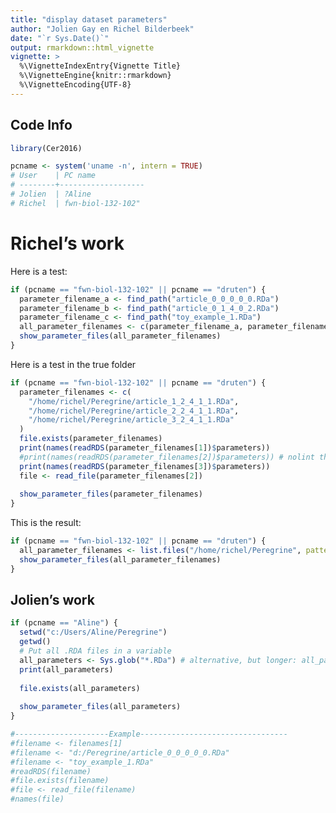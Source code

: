 ```yaml
---
title: "display dataset parameters"
author: "Jolien Gay en Richel Bilderbeek"
date: "`r Sys.Date()`"
output: rmarkdown::html_vignette
vignette: >
  %\VignetteIndexEntry{Vignette Title}
  %\VignetteEngine{knitr::rmarkdown}
  %\VignetteEncoding{UTF-8}
---
```


## Code Info

```r
library(Cer2016)

pcname <- system('uname -n', intern = TRUE) 
# User    | PC name 
# --------+-------------------
# Jolien  | ?Aline
# Richel  | fwn-biol-132-102"

```

# Richel's work

Here is a test:

```r
if (pcname == "fwn-biol-132-102" || pcname == "druten") {
  parameter_filename_a <- find_path("article_0_0_0_0_0.RDa")
  parameter_filename_b <- find_path("article_0_1_4_0_2.RDa")
  parameter_filename_c <- find_path("toy_example_1.RDa")
  all_parameter_filenames <- c(parameter_filename_a, parameter_filename_b, parameter_filename_c)
  show_parameter_files(all_parameter_filenames)
}
```

Here is a test in the true folder

```r
if (pcname == "fwn-biol-132-102" || pcname == "druten") {
  parameter_filenames <- c(
    "/home/richel/Peregrine/article_1_2_4_1_1.RDa",
    "/home/richel/Peregrine/article_2_2_4_1_1.RDa",
    "/home/richel/Peregrine/article_3_2_4_1_1.RDa"
  )
  file.exists(parameter_filenames)
  print(names(readRDS(parameter_filenames[1])$parameters))
  #print(names(readRDS(parameter_filenames[2])$parameters)) # nolint this file cannot be read
  print(names(readRDS(parameter_filenames[3])$parameters))
  file <- read_file(parameter_filenames[2])
  
  show_parameter_files(parameter_filenames)
}
```

This is the result:

```r
if (pcname == "fwn-biol-132-102" || pcname == "druten") {
  all_parameter_filenames <- list.files("/home/richel/Peregrine", pattern = "\\.RDa")
  show_parameter_files(all_parameter_filenames)
}
```


## Jolien's work

```r
if (pcname == "Aline") {
  setwd("c:/Users/Aline/Peregrine")
  getwd()
  # Put all .RDA files in a variable
  all_parameters <- Sys.glob("*.RDa") # alternative, but longer: all_parameters <- list.files(pattern = "\\.RDa$", ignore.case=TRUE)
  print(all_parameters)
  
  file.exists(all_parameters)
  
  show_parameter_files(all_parameters)
}
```



```r
#---------------------Example---------------------------------
#filename <- filenames[1]
#filename <- "d:/Peregrine/article_0_0_0_0_0.RDa"
#filename <- "toy_example_1.RDa"
#readRDS(filename)
#file.exists(filename)
#file <- read_file(filename)
#names(file)

```